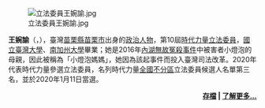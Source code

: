 [[File:立法委員王婉諭.jpg|left]]

'''王婉諭'''（{{lang-nan-tw|Ông Uán-jū}}，{{Bd|1979年|4月26日}}），臺灣[[苗栗縣|苗栗縣]][[苗栗市|苗栗市]]出身的[[政治人物|政治人物]]，第10屆[[時代力量|時代力量]][[立法委員|立法委員]]，[[國立臺灣大學|國立臺灣大學]]、[[南加州大學|南加州大學]]畢業；她是2016年[[內湖無故冤殺事件|內湖無故冤殺事件]]中被害者小燈泡的母親，因此被稱為「小燈泡媽媽」，她因為該起事件而投入臺灣司法改革。2020年代表時代力量參選立法委員，名列時代力量[[全國不分區|全國不分區]]立法委員候選人名單第三名，並於2020年1月11日當選。

<div align="right">'''[[Portal:時代力量/精選條目/存檔|存檔]] | [[王婉諭|了解更多...]]'''</div>